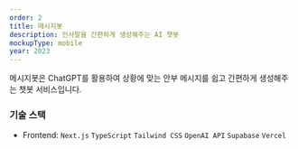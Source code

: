 ```yaml
---
order: 2
title: 메시지봇
description: 인사말을 간편하게 생성해주는 AI 챗봇
mockupType: mobile
year: 2023
---
```


<Link url="https://messagebot.chaechae.life" />

메시지봇은 ChatGPT를 활용하여 상황에 맞는 안부 메시지를 쉽고 간편하게 생성해주는 챗봇 서비스입니다.

### 기술 스택

- Frontend: `Next.js` `TypeScript` `Tailwind CSS` `OpenAI API` `Supabase` `Vercel`
